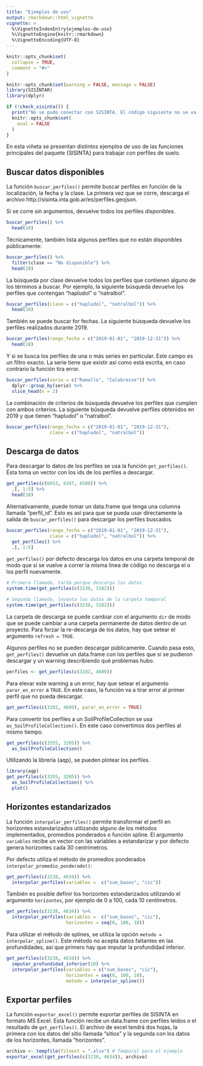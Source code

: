 ```yaml
---
title: "Ejemplos de uso"
output: rmarkdown::html_vignette
vignette: >
  %\VignetteIndexEntry{ejemplos-de-uso}
  %\VignetteEngine{knitr::rmarkdown}
  %\VignetteEncoding{UTF-8}
---
```


```r
knitr::opts_chunk$set(
  collapse = TRUE,
  comment = "#>"
)
```

```r
knitr::opts_chunk$set(warning = FALSE, message = FALSE)
library(SISINTAR)
library(dplyr)
```

```r
if (!check_sisinta()) {
  print("No se pudo conectar con SISINTA. El código siguiente no se va a evaluar.")
  knitr::opts_chunk$set(
    eval = FALSE
  )
}
```

En esta viñeta se presentan distintos ejemplos de uso de las funciones principales del paquete {SISINTA} para trabajar con perfiles de suelo.

## Buscar datos disponibles

La función `buscar_perfiles()` permite buscar perfiles en función de la localización, la fecha y la clase.
La primera vez que se corre, descarga el archivo http://sisinta.inta.gob.ar/es/perfiles.geojson. 

Si se corre sin argumentos, devuelve todos los perfiles disponibles. 


```r
buscar_perfiles() %>% 
  head(10)
```

Técnicamente, también lista algunos perfiles que no están disponibles públicamente:

```r
buscar_perfiles() %>%
  filter(clase == "No disponible") %>% 
  head(10)
```

La búsqueda por clase devuelve todos los perfiles que contienen alguno de los términos a buscar.
Por ejemplo, la siguiente búsqueda devuelve los perfiles que contengan "hapludol" o "natralbol".

```r
buscar_perfiles(clase = c("hapludol", "natralbol")) %>% 
  head(10)
```


También se puede buscar for fechas. 
La siguiente búsqueda devuelve los perfiles realizados durante 2019.

```r
buscar_perfiles(rango_fecha = c("2019-01-01", "2019-12-31")) %>% 
  head(10)
```

Y si se busca los perfiles de una o más series en particular. 
Este campo es un filtro exacto. 
La serie tiene que existir así como está escrita, en caso contrario la función tira error. 

```r
buscar_perfiles(serie = c("Ramallo", "Calabresse")) %>% 
  dplyr::group_by(serie) %>% 
  slice_head(n = 2)
```

La combinación de criterios de búsqueda devuelve los perfiles que cumplen con ambos criterios. 
La siguiente búsqueda devuelve perfiles obtenidos en 2019 y que tienen "hapludol" o "natralbol".

```r
buscar_perfiles(rango_fecha = c("2019-01-01", "2019-12-31"),
                clase = c("hapludol", "natralbol"))
```

## Descarga de datos

Para descargar lo datos de los perfiles se usa la función `get_perfiles()`. 
Ésta toma un vector con los ids de los perfiles a descargar.

```r
get_perfiles(c(6653, 6347, 6580)) %>% 
  .[, 1:5] %>% 
  head(10)
```

Alternativamente, puede tomar un data.frame que tenga una columna llamada "perfil_id". 
Esto es así para que se pueda usar directamente la salida de `buscar_perfiles()` para descargar los perfiles buscados.

```r
buscar_perfiles(rango_fecha = c("2019-01-01", "2019-12-31"),
                clase = c("hapludol", "natralbol")) %>%
  get_perfiles() %>% 
  .[, 1:5] 
```

`get_perfiles()` por defecto descarga los datos en una carpeta temporal de modo que si se vuelve a correr la misma línea de código no descarga el o los perfil nuevamente.


```r
# Primera llamada, tarda porque descarga los datos
system.time(get_perfiles(c(3238, 3182)))

# Segunda llamada, levanta los datos de la carpeta temporal
system.time(get_perfiles(c(3238, 3182)))
```

La carpeta de descarga se puede cambiar con el argumento `dir` de modo que se puede cambiar a una carpeta permanente de datos dentro de un proyecto. 
Para forzar la re-descarga de los datos, hay que setear el argumento `refresh = TRUE`.

Algunos perfiles no se pueden descargar públicamente. 
Cuando pasa esto, `get_perfiles()` devuelve un data.frame con los perfiles que sí se pudieron descargar y un warning describiendo qué problemas hubo.

```r
perfiles <- get_perfiles(c(3182, 4609))
```

Para elevar este warning a un error, hay que setear el argumento `parar_en_error` a `TRUE`.
En este caso, la función va a tirar error al primer perfil que no pueda descargar.

```r
get_perfiles(c(3182, 4609), parar_en_error = TRUE)
```

Para convertir los perfiles a un SoilProfileCollection se usa `as_SoilProfileCollection()`. 
En este caso convertimos dos perfiles al mismo tiempo. 

```r
get_perfiles(c(3355, 3205)) %>%
  as_SoilProfileCollection()
```

Utilizando la librería {aqp}, se pueden plotear los perfiles.

```r
library(aqp)
get_perfiles(c(3355, 3205)) %>%
  as_SoilProfileCollection() %>%
  plot()
```

## Horizontes estandarizados

La función `interpolar_perfiles()` permite transformar el perfil en horizontes estandarizados utilizando alguno de los métodos implementados, promedios ponderados o función spline. 
El argumento `variables` recibe un vector con las variables a estandarizar y por defecto genera horizontes cada 30 centrímetros. 

Por defecto utiliza el método de promedios ponderados `interpolar_promedio_ponderado()`:

```r
get_perfiles(c(3238, 4634)) %>% 
  interpolar_perfiles(variables =  c("sum_bases", "cic"))
```

También es posible definir los horizontes estandarizados utilizando el argumento `horizontes`, por ejemplo de 0 a 100, cada 10 centímetros.

```r
get_perfiles(c(3238, 4634)) %>% 
  interpolar_perfiles(variables =  c("sum_bases", "cic"),
                      horizontes = seq(0, 100, 10))
```

Para utilizar el método de splines, se utiliza la opción `metodo = interpolar_spline()`. 
Este método no acepta datos faltantes en las profundidades, así que primero hay que imputar la profundidad inferior. 

```r
get_perfiles(c(3238, 4634)) %>% 
  imputar_profundidad_inferior(10) %>%
  interpolar_perfiles(variables = c("sum_bases", "cic"),
                      horizontes = seq(0, 100, 10),
                      metodo = interpolar_spline()) 
```

## Exportar perfiles

La función `exportar_excel()` permite exportar perfiles de SISINTA en formato MS Excel.
Esta función recibe un data.frame con perfiles leidos o el resultado de `get_perfiles()`. 
El archivo de excel tendrá dos hojas, la primera con los datos del sitio llamada "sitios" y la segunda con los datos de los horizontes, llamada "horizontes". 

```r
archivo <- tempfile(fileext = ".xlsx") # Temporal para el ejemplo
exportar_excel(get_perfiles(c(3238, 4634)), archivo)
```


